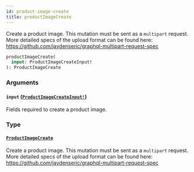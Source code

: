 ```yaml
---
id: product-image-create
title: productImageCreate
---
```


Create a product image. This mutation must be sent as a `multipart` request. More detailed specs of the upload format can be found here: https://github.com/jaydenseric/graphql-multipart-request-spec

```graphql
productImageCreate(
  input: ProductImageCreateInput!
): ProductImageCreate

```

### Arguments

#### `input` ([`ProductImageCreateInput!`](/developer/api-reference/inputs/product-image-create-input.mdx))

Fields required to create a product image.

### Type

#### [`ProductImageCreate`](/developer/api-reference/objects/product-image-create.mdx)

Create a product image. This mutation must be sent as a `multipart` request. More detailed specs of the upload format can be found here: https://github.com/jaydenseric/graphql-multipart-request-spec
